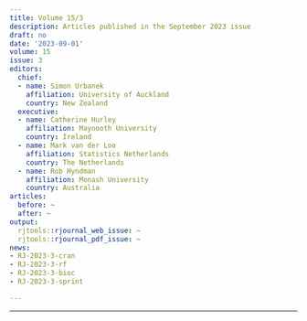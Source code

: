 ```yaml
---
title: Volume 15/3
description: Articles published in the September 2023 issue
draft: no
date: '2023-09-01'
volume: 15
issue: 3
editors:
  chief:
  - name: Simon Urbanek
    affiliation: University of Auckland
    country: New Zealand
  executive:
  - name: Catherine Hurley
    affiliation: Maynooth University
    country: Ireland
  - name: Mark van der Loo
    affiliation: Statistics Netherlands
    country: The Netherlands
  - name: Rob Hyndman
    affiliation: Monash University
    country: Australia
articles:
  before: ~
  after: ~
output:
  rjtools::rjournal_web_issue: ~
  rjtools::rjournal_pdf_issue: ~
news:
- RJ-2023-3-cran
- RJ-2023-3-rf
- RJ-2023-3-bioc
- RJ-2023-3-sprint

---
```



---
